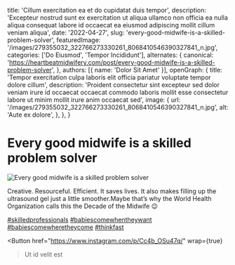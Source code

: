   title: 'Cillum exercitation ea et do cupidatat duis tempor',
  description: 'Excepteur nostrud sunt ex exercitation ut aliqua ullamco non officia ea nulla aliqua consequat labore id occaecat ea eiusmod adipiscing mollit cillum veniam aliqua',
  date: '2022-04-27',
  slug: 'every-good-midwife-is-a-skilled-problem-solver',
  featuredImage: '/images/279355032_322766273330261_8068410546390327841_n.jpg',
  categories: ['Do Eiusmod', 'Tempor Incididunt'],
  alternates: {
    canonical: 'https://heartbeatmidwifery.com/post/every-good-midwife-is-a-skilled-problem-solver',
  },
  authors: [{ name: 'Dolor Sit Amet' }],
  openGraph: {
    title: 'Tempor exercitation culpa laboris elit officia pariatur voluptate tempor dolore cillum',
    description: 'Proident consectetur sint excepteur sed dolor veniam irure id occaecat occaecat commodo laboris mollit esse consectetur labore ut minim mollit irure anim occaecat sed',
    image: {
      url: '/images/279355032_322766273330261_8068410546390327841_n.jpg',
      alt: 'Aute ex dolore',
    },
  },
}


# Every good midwife is a skilled problem solver

<Image
  src="/images/279355032_322766273330261_8068410546390327841_n.jpg"
  size="large"
  wrap={true}
  alt="Every good midwife is a skilled problem solver"
/>

Creative. Resourceful. Efficient. It saves lives. It also makes filling up the ultrasound gel just a little smoother.Maybe that’s why the World Health Organization calls this the Decade of the Midwife 😉

[#skilledprofessionals](https://www.instagram.com/explore/tags/skilledprofessionals/) [#babiescomewhentheywant](https://www.instagram.com/explore/tags/babiescomewhentheywant/) [#babiescomewheretheycome](https://www.instagram.com/explore/tags/babiescomewheretheycome/) [#thinkfast](https://www.instagram.com/explore/tags/thinkfast/)

<Button
  href="https://www.instagram.com/p/Cc4b_OSu47q/"
  wrap={true}
>Ut id velit est</Button>
